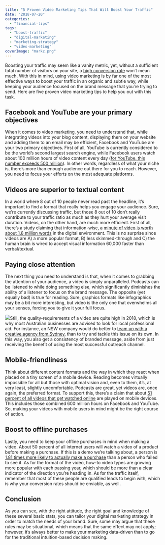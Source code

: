 ```yaml
---
title: "5 Proven Video Marketing Tips That Will Boost Your Traffic"
date: "2018-07-20"
categories: 
  - "financial-tips"
tags: 
  - "boost-traffic"
  - "digital-marketing"
  - "marketing-strategy"
  - "video-marketing"
coverImage: "markz.png"
---
```


Boosting your traffic may seem like a vanity metric, yet, without a sufficient total number of visitors on your site, a [high conversion rate](https://www.bookmark.com/blog/good-website-design-increases-your-conversions) won’t mean much. With this in mind, using video marketing is by far one of the most effective ways to boost your traffic in an organic and subtle way, while keeping your audience focused on the brand message that you’re trying to send. Here are five proven video marketing tips to help you out with this task.

## Facebook and YouTube are your primary objectives

When it comes to video marketing, you need to understand that, while integrating videos into your blog content, displaying them on your website and adding them to an email may be efficient, Facebook and YouTube are your two primary objectives. First of all, YouTube is currently considered to be the world’s second largest search engine, while Facebook users watch about 100 million hours of video content every day ([for YouTube, this number exceeds 500 million](http://www.businessinsider.com/google-ceo-says-youtube-viewers-watch-hundreds-of-video-hours-a-day-2016-2)). In other words, regardless of what your niche is, there’s more than enough audience out there for you to reach. However, you need to focus your efforts on the most adequate platforms.

## Videos are superior to textual content

In a world where 8 out of 10 people never read past the headline, it’s important to find a format that really helps you engage your audience. Sure, we’re currently discussing traffic, but those 8 out of 10 don’t really contribute to your traffic ratio as much as they hurt your average visit duration. Videos, on the other hand, are much more efficient. First of all, there’s a study claiming that information-wise, a [minute of video is worth about 1.8 million words](http://www.marketwired.com/press-release/a-minute-of-video-is-worth-18-million-words-according-to-forrester-research-1900666.htm) in the digital environment. This is no surprise since videos are A) a more popular format, B) less skimmed-through and C) the human brain is wired to accept visual information 60,000 faster than verbal/textual.

## Paying close attention

The next thing you need to understand is that, when it comes to grabbing the attention of your audience, a video is simply unparalleled. Podcasts can be listened to while doing something else, which significantly diminishes the ability of a listener to focus on the brand message. The opposite (yet equally bad) is true for reading. Sure, graphics formats like infographics may be a bit more interesting, but video is the only one that overwhelms all your senses, forcing you to give it your full focus.

![](images/W11VUg6-1024x682.jpg)Still, the quality-requirements of a video are quite high in 2018, which is why most Australian businesses are advised to look for local professional aid. For instance, an NSW company would do better to [team up with a creative agency from Sydney](http://toastcreative.com.au), than to try and tackle this issue on its own. In this way, you also get a consistency of branded message, aside from just receiving the benefit of using the most successful outreach channel.

## Mobile-friendliness

Think about different content formats and the way in which they react when placed on a tiny screen of a mobile device. Reading becomes virtually impossible for all but those with optimal vision and, even to them, it’s, at very least, slightly uncomfortable. Podcasts are great, yet videos are, once again, the preferred format. To support this, there’s a claim that about [51 percent of all videos that get watched online](https://www.slideshare.net/AdelieStudios/the-top-17-video-marketing-statistics-for-2017) are played on mobile devices. This includes those combined 600 million hours on Facebook and YouTube. So, making your videos with mobile users in mind might be the right course of action.

## Boost to offline purchases

Lastly, you need to keep your offline purchases in mind when making a video. About 50 percent of all internet users will watch a video of a product before making a purchase. If this is a demo we’re talking about, a person is [1.81 times more likely to actually make a purchase](https://theblog.adobe.com/seo-for-success-in-video-marketing/) than a person who failed to see it. As for the format of the video, how-to video types are growing more popular with each passing year, which should be more than a clear indicator of the direction you’re heading in. As for the traffic itself, remember that most of these people are qualified leads to begin with, which is why your conversion rates should be enviable, as well.

## Conclusion

As you can see, with the right attitude, the right goal and knowledge of these several basic stats, you can tailor your digital marketing strategy in order to match the needs of your brand. Sure, some may argue that these rules may be situational, which means that the same effect may not apply; however, it’s always better to make your marketing data-driven than to go for the traditional intuition-based decision making.
